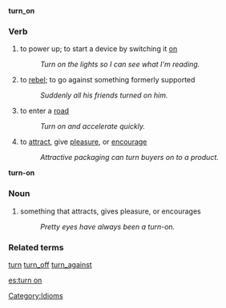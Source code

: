 '''turn_on'''
===Verb===
# to power up; to start a device by switching it [[on]]
#:''Turn on the lights so I can see what I'm reading.'' 
# to [[rebel]]; to go against something formerly supported
#:''Suddenly all his friends turned on him.''
# to enter a [[road]]
#:''Turn on and accelerate quickly.''
# to [[attract]], give [[pleasure]], or [[encourage]]
#:''Attractive packaging can turn buyers on to a product.''

'''turn-on'''
===Noun===
#something that attracts, gives pleasure, or encourages
#:''Pretty eyes have always been a turn-on.''

===Related terms===
[[turn]] [[turn_off]] [[turn_against]]

[[Category:Idioms]]

[[es:turn on]]